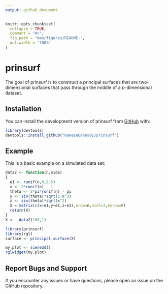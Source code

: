 ```yaml
---
output: github_document
---
```


<!-- README.md is generated from README.Rmd. Please edit that file -->

```r
knitr::opts_chunk$set(
  collapse = TRUE,
  comment = "#>",
  fig.path = "man/figures/README-",
  out.width = "100%"
)
```

# prinsurf

<!-- badges: start -->
<!-- badges: end -->

The goal of prinsurf is to construct a principal surfaces that are two-dimensional surfaces that pass through the middle of a $p$-dimensional dataset. 

## Installation

You can install the development version of prinsurf from [GitHub](https://github.com/) with:

``` r
library(devtools)
devtools::install_github("RaeesaGaney91/prinsurf")
```

## Example

This is a basic example on a simulated data set:

```r
data2 <- function(n,side)
{
  e1 <- runif(n,0,0.5)
  x <- 2*runif(n) - 1
  theta <- 2*pi*runif(n) - pi
  y <- sin(theta)*sqrt(1-x^3)
  z <- sin(theta)*sqrt(x^2)
  X = matrix(c(x+e1,y+e1,z+e1),nrow=n,ncol=3,byrow=F)
  return(X)
}
X <-  data2(100,1)
```


```r
library(prinsurf)
library(rgl)
surface <- principal.surface(X)
```


```r
my.plot <- scene3d()
rglwidget(my.plot)
```

## Report Bugs and Support
If you encounter any issues or have questions,
please open an issue on the GitHub repository.

